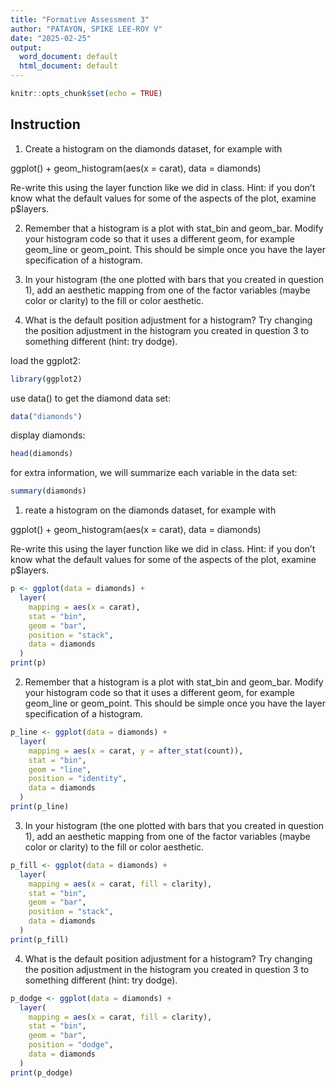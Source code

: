 ---
title: "Formative Assessment 3"
author: "PATAYON, SPIKE LEE-ROY V"
date: "2025-02-25"
output:
  word_document: default
  html_document: default
---

```{r setup, include=FALSE}
knitr::opts_chunk$set(echo = TRUE)
```

## Instruction

1. Create a histogram on the diamonds dataset, for example with

ggplot() + geom_histogram(aes(x = carat), data = diamonds)

Re-write this using the layer function like we did in class. Hint: if you don’t know what the default values for some of the aspects of the plot, examine p$layers.

2. Remember that a histogram is a plot with stat_bin and geom_bar. Modify your histogram code so that it uses a different geom, for example geom_line or geom_point. This should be simple once you have the layer specification of a histogram.

3. In your histogram (the one plotted with bars that you created in question 1), add an aesthetic mapping from one of the factor variables (maybe color or clarity) to the fill or color aesthetic.

4. What is the default position adjustment for a histogram? Try changing the position adjustment in the histogram you created in question 3 to something different (hint: try dodge). 

load the ggplot2:
```{r}
library(ggplot2)
```

use data() to get the diamond data set:
```{r}
data("diamonds")
```

display diamonds:
```{r}
head(diamonds)
```

for extra information, we will summarize each variable in the data set:
```{r}
summary(diamonds)
```

1. reate a histogram on the diamonds dataset, for example with

ggplot() + geom_histogram(aes(x = carat), data = diamonds)

Re-write this using the layer function like we did in class. Hint: if you don’t know what the default values for some of the aspects of the plot, examine p$layers.

```{r}
p <- ggplot(data = diamonds) +
  layer(
    mapping = aes(x = carat),
    stat = "bin",
    geom = "bar",
    position = "stack",
    data = diamonds
  )
print(p)
```
2. Remember that a histogram is a plot with stat_bin and geom_bar. Modify your histogram code so that it uses a different geom, for example geom_line or geom_point. This should be simple once you have the layer specification of a histogram.
```{r}
p_line <- ggplot(data = diamonds) +
  layer(
    mapping = aes(x = carat, y = after_stat(count)), 
    stat = "bin", 
    geom = "line",
    position = "identity",
    data = diamonds
  )
print(p_line)
```
3. In your histogram (the one plotted with bars that you created in question 1), add an aesthetic mapping from one of the factor variables (maybe color or clarity) to the fill or color aesthetic.
```{r}
p_fill <- ggplot(data = diamonds) +
  layer(
    mapping = aes(x = carat, fill = clarity),
    stat = "bin",
    geom = "bar",
    position = "stack",
    data = diamonds
  )
print(p_fill)

```

4. What is the default position adjustment for a histogram? Try changing the position adjustment in the histogram you created in question 3 to something different (hint: try dodge). 

```{r}
p_dodge <- ggplot(data = diamonds) +
  layer(
    mapping = aes(x = carat, fill = clarity),
    stat = "bin",
    geom = "bar",
    position = "dodge",
    data = diamonds
  )
print(p_dodge)
```

